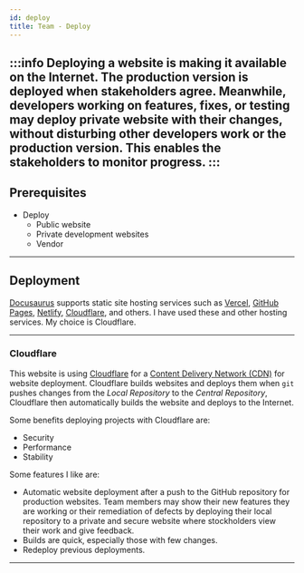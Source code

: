 ```yaml
---
id: deploy
title: Team - Deploy
---
```


:::info
Deploying a website is making it available on the Internet. The production version is deployed when stakeholders agree. Meanwhile, developers working on features, fixes, or testing may deploy private website with their changes, without disturbing other developers work or the production version. This enables the stakeholders to monitor progress.
:::
---

## Prerequisites

- Deploy
  - Public website
  - Private development websites
  - Vendor

---

## Deployment

[Docusaurus](https://docusaurus.io/docs#features) supports static site hosting services such as [Vercel](https://vercel.com/), [GitHub Pages](https://pages.github.com/), [Netlify](https://www.netlify.com/), [Cloudflare](https://www.cloudflare.com), and others. I have used these and other hosting services. My choice is Cloudflare. 

---

### Cloudflare

This website is using [Cloudflare](https://www.cloudflare.com) for a [Content Delivery Network (CDN)](https://en.wikipedia.org/wiki/Content_delivery_network) for website deployment.
Cloudflare builds websites and deploys them when `git` pushes changes from the _Local Repository_ to the _Central Repository_, Cloudflare then automatically builds the website and deploys to the Internet.

Some benefits deploying projects with Cloudflare are:

- Security
- Performance
- Stability

Some features I like are:

- Automatic website deployment after a push to the GitHub repository for production websites. Team members may show their new features they are working or their remediation of defects by deploying their local repository to a private and secure website where stockholders view their work and give feedback.
- Builds are quick, especially those with few changes.
- Redeploy previous deployments.

---
